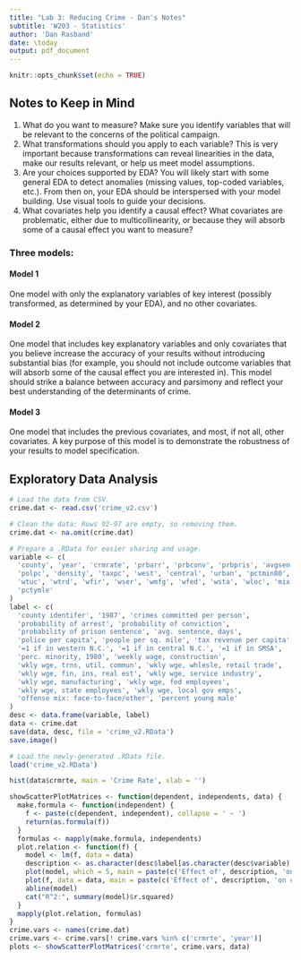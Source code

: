 ```yaml
---
title: "Lab 3: Reducing Crime - Dan's Notes"
subtitle: 'W203 - Statistics'
author: 'Dan Rasband'
date: \today
output: pdf_document
---
```


```r
knitr::opts_chunk$set(echo = TRUE)
```

## Notes to Keep in Mind

1. What do you want to measure? Make sure you identify variables that will be relevant to the concerns of the political campaign.
2. What transformations should you apply to each variable? This is very important because transformations can reveal linearities in the data, make our results relevant, or help us meet model assumptions.
3. Are your choices supported by EDA? You will likely start with some general EDA to detect anomalies (missing values, top-coded variables, etc.). From then on, your EDA should be interspersed with your model building. Use visual tools to guide your decisions.
4. What covariates help you identify a causal effect? What covariates are problematic, either due to multicollinearity, or because they will absorb some of a causal effect you want to measure?

### Three models:

#### Model 1

One model with only the explanatory variables of key interest (possibly transformed, as determined by your EDA), and no other covariates.

#### Model 2

One model that includes key explanatory variables and only covariates that you believe increase the accuracy of your results without introducing substantial bias (for example, you should not include outcome variables that will absorb some of the causal effect you are interested in). This model should strike a balance between accuracy and parsimony and reflect your best understanding of the determinants of crime.

#### Model 3

One model that includes the previous covariates, and most, if not all, other covariates. A key purpose of this model is to demonstrate the robustness of your results to model specification.


## Exploratory Data Analysis

```r
# Load the data from CSV.
crime.dat <- read.csv('crime_v2.csv')

# Clean the data: Rows 92-97 are empty, so removing them.
crime.dat <- na.omit(crime.dat)

# Prepare a .RData for easier sharing and usage.
variable <- c(
  'county', 'year', 'crmrate', 'prbarr', 'prbconv', 'prbpris', 'avgsen', 
  'polpc', 'density', 'taxpc', 'west', 'central', 'urban', 'pctmin80', 'wcon', 
  'wtuc', 'wtrd', 'wfir', 'wser', 'wmfg', 'wfed', 'wsta', 'wloc', 'mix', 
  'pctymle'
)
label <- c(
  'county identifer', '1987', 'crimes committed per person', 
  'probability of arrest', 'probability of conviction', 
  'probability of prison sentence', 'avg. sentence, days', 
  'police per capita', 'people per sq. mile', 'tax revenue per capita', 
  '=1 if in western N.C.', '=1 if in central N.C.', '=1 if in SMSA', 
  'perc. minority, 1980', 'weekly wage, construction', 
  'wkly wge, trns, util, commun', 'wkly wge, whlesle, retail trade', 
  'wkly wge, fin, ins, real est', 'wkly wge, service industry', 
  'wkly wge, manufacturing', 'wkly wge, fed employees', 
  'wkly wge, state employees', 'wkly wge, local gov emps', 
  'offense mix: face-to-face/other', 'percent young male'
)
desc <- data.frame(variable, label)
data <- crime.dat
save(data, desc, file = 'crime_v2.RData')
save.image()

# Load the newly-generated .RData file.
load('crime_v2.RData')
```



```r
hist(data$crmrte, main = 'Crime Rate', xlab = '')
```

```r
showScatterPlotMatrices <- function(dependent, independents, data) {
  make.formula <- function(independent) {
    f <- paste(c(dependent, independent), collapse = ' ~ ')
    return(as.formula(f))
  }
  formulas <- mapply(make.formula, independents)
  plot.relation <- function(f) {
    model <- lm(f, data = data)
    description <- as.character(desc$label[as.character(desc$variable) == as.character(f[3])])
    plot(model, which = 5, main = paste(c('Effect of', description, 'on crime rate', sep = ' ')))
    plot(f, data = data, main = paste(c('Effect of', description, 'on crime rate', sep = ' ')))
    abline(model)
    cat("R^2:", summary(model)$r.squared)
  }
  mapply(plot.relation, formulas)
}
crime.vars <- names(crime.dat)
crime.vars <- crime.vars[! crime.vars %in% c('crmrte', 'year')]
plots <- showScatterPlotMatrices('crmrte', crime.vars, data)
```
